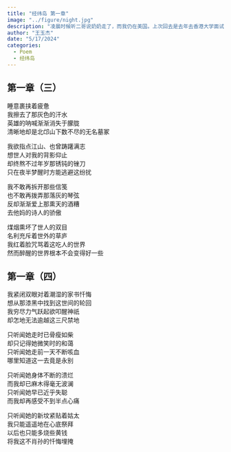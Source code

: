 ```yaml
---
title: "经纬岛 第一章"
image: "../figure/night.jpg"
description: "凌晨时候听二哥说奶奶走了，而我仍在美国。上次回去是去年去香港大学面试，当时奶奶精神也还好，不曾想竟是见奶奶的最后一面。我痛恨自己没有早些回国找工作，也痛恨自己对生活的麻木。"
author: "王玉杰"
date: "5/17/2024"
categories:
  - Poem
  - 经纬岛
---
```


## 第一章（三）
睡意裹挟着疲惫\
我擦去了那灰色的汗水\
英雄的呐喊渐渐消失于朦胧\
清晰地却是北邙山下数不尽的无名墓冢\

我欲指点江山、也曾踌躇满志\
想世人对我的背影仰止\
却终熬不过年岁那锈钝的锉刀\
只在夜半梦醒时方能逃避这纷扰\

我不敢再拆开那些信笺\
也不敢再拨弄那落灰的琴弦\
反却渐渐爱上那熏天的酒糟\
去他妈的诗人的骄傲\

煤烟熏坏了世人的双目\
名利充斥着世外的草庐\
我红着脸咒骂着这吃人的世界\
然而醉醒的世界根本不会变得好一些

## 第一章（四）
我紧闭双眼对着潮湿的家书忏悔\
想从那漆黑中找到这世间的轮回\
我穷尽力气跃起欲叩醒神祇\
却怎地无法逾越这三尺禁地\

只听闻她走时已骨瘦如柴\
却只记得她微笑时的和蔼\
只听闻她走前一天不断咳血\
哪里知道这一去竟是永别\

只听闻她身体不断的溃烂\
而我却已麻木得毫无波澜\
只听闻她早已近乎失聪\
而我却再感受不到半点心痛\

只听闻她的新坟紧贴着姑太\
我只能遥遥地在心底祭拜\
以后也只能多烧些黄钱\
将我这不肖孙的忏悔埋掩
